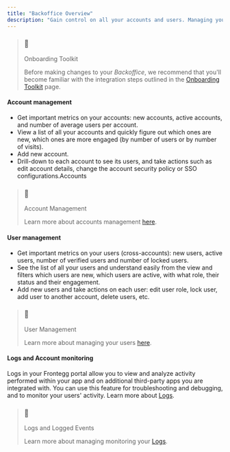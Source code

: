 ```yaml
---
title: "Backoffice Overview"
description: "Gain control on all your accounts and users. Managing your users and accounts is easy - track new users and accounts, analyze their engagement, and control their access."
---
```


> ### 🚧
> 
> Onboarding Toolkit
> 
> Before making changes to your _Backoffice_, we recommend that you'll become familiar with the integration steps outlined in the [Onboarding Toolkit](/docs/adding-frontegg-to-your-app) page.

#### Account management

* Get important metrics on your accounts: new accounts, active accounts, and number of average users per account.
* View a list of all your accounts and quickly figure out which ones are new, which ones are more engaged (by number of users or by number of visits).
* Add new account.
* Drill-down to each account to see its users, and take actions such as edit account details, change the account security policy or SSO configurations.Accounts

> ### 📘
> 
> Account Management
> 
> Learn more about accounts management [here](/docs/accounts).

#### User management

* Get important metrics on your users (cross-accounts): new users, active users, number of verified users and number of locked users.
* See the list of all your users and understand easily from the view and filters which users are new, which users are active, with what role, their status and their engagement.
* Add new users and take actions on each user: edit user role, lock user, add user to another account, delete users, etc.

> ### 📘
> 
> User Management
> 
> Learn more about managing your users [here](/docs/manage-users).

#### Logs and Account monitoring

Logs in your Frontegg portal allow you to view and analyze activity performed within your app and on additional third-party apps you are integrated with. You can use this feature for troubleshooting and debugging, and to monitor your users' activity. Learn more about [Logs](/docs/logs). 

> ### 📘
> 
> Logs and Logged Events
> 
> Learn more about managing monitoring your [Logs](/docs/logs).